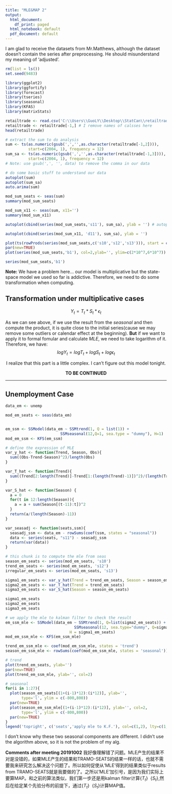 ```yaml
---
title: "MLE&MAP 2"
output:
  html_document:
    df_print: paged
  html_notebook: default
  pdf_document: default
---
```


I am glad to receive the datasets from Mr.Matthews, although the dataset doesn't contain the series after preprocessing. He should misunderstand my meaning of 'adjusted'. 

```r
rm(list = ls())
set.seed(9483)
```
```r
library(ggplot2)
library(ggfortify)
library(forecast)
library(tseries)
library(seasonal)
library(KFAS)
library(matrixStats)
```
```r
retailtrade <- read.csv('C:\\Users\\GuoLY\\Desktop\\StatCan\\retailtrade1.csv', header = FALSE)
retailtrade <- retailtrade[-1,] # I remove names of calsses here
head(retailtrade)
```
```r
# extract the sum to do analysis
sum <- ts(as.numeric(gsub(',','',as.character(retailtrade[-1,2]))),
          start=c(2004, 1), frequency = 12)
sum_sa <- ts(as.numeric(gsub(',','',as.character(retailtrade[-1,3]))),
          start=c(2004, 1), frequency = 12)
# Note: use gsub(',', '', data) to remove the comma in our data
```
```r
# do some basic stuff to understand our data
autoplot(sum)
autoplot(sum_sa)
auto.arima(sum)
```
```r
mod_sum_seats <- seas(sum)
summary(mod_sum_seats)

mod_sum_x11 <- seas(sum, x11='')
summary(mod_sum_x11)
```

```r
autoplot(cbind(series(mod_sum_seats,'s11'), sum_sa), ylab = '') # autoplot will plot n curves if our data have n columns, where each stands for a single time series data

autoplot(cbind(series(mod_sum_x11, 'd11'), sum_sa), ylab = '')

```
```r
plot(ts(rowProds(series(mod_sum_seats,c('s10','s12','s13'))), start = c(2004,1),frequency = 12),ylab='', ylim=c(2*10^7,6*10^7))
par(new=TRUE)
plot(series(mod_sum_seats,'b1'), col=2,ylab='', ylim=c(2*10^7,6*10^7))

series(mod_sum_seats,'b1')
```

**Note:** We have a problem here... our model is multiplicative but the state-space model we used so far is addictive. Therefore, we need to do some transformation when computing.

## Transformation under multiplicative cases

$$Y_t = T_t*S_t*\epsilon_t$$

As we can see above, if we use the result from the *seasonal* and then compute the product, it is quite close to the initial series(cause we may remove some outliers or calendar effect at the beginning). **But** if we want to apply it to formal fomular and calculate *MLE*, we need to take logarithm of it. Therefore, we have:
$$logY_t = logT_t + logS_t + log\epsilon_t$$

<center>I realize that this part is a little complex. I can't figure out this model tonight.

 **TO BE CONTINUED**</center>
_______________________________________________________________________________________

## Unemployment Case

```r
data_em <- unemp

mod_em_seats <- seas(data_em)


em_ssm <- SSModel(data_em ~ SSMtrend(1, Q = list(1)) + 
                        SSMseasonal(12,Q=1, sea.type = "dummy"), H=1)
mod_em_ssm <- KFS(em_ssm)
```
```r
# define the expression of MLE
var_y_hat <- function(Trend, Season, Obs){
  sum((Obs-Trend-Season)^2)/length(Obs)
}

var_T_hat <- function(Trend){
  sum((Trend[2:length(Trend)]-Trend[1:(length(Trend)-1)])^2)/(length(Trend)-1)
}

var_S_hat <- function(Season) {
  a = 0 
  for(t in 12:length(Season)){
    a = a + sum(Season[(t-11):t])^2
  }
  return(a/(length(Season)-11))
}

var_seasadj <- function(seats,ssm){
  seasadj_ssm <- data_em - rowSums(coef(ssm, states = "seasonal"))
  data <- series(seats, "s11") - seasadj_ssm
  return(var(data))
}
```
```r
# this chunk is to compute the mle from seas
season_em_seats <- series(mod_em_seats, 's10')
trend_em_seats <- series(mod_em_seats, 's12')
irregular_em_seats <- series(mod_em_seats, 's13')

sigma1_em_seats <- var_y_hat(Trend = trend_em_seats, Season = season_em_seats, Obs = data_em)
sigma2_em_seats <- var_T_hat(Trend = trend_em_seats)
sigma3_em_seats <- var_S_hat(Season = season_em_seats)

sigma1_em_seats
sigma2_em_seats
sigma3_em_seats
```
```r
# we apply the mle to kalman filter to check the result
em_ssm_mle <- SSModel(data_em ~ SSMtrend(1, Q=list(sigma2_em_seats)) +
                              SSMseasonal(12, sea.type="dummy", Q=sigma3_em_seats),
                            H = sigma1_em_seats)
mod_em_ssm_mle <- KFS(em_ssm_mle)

trend_em_ssm_mle <- coef(mod_em_ssm_mle, states = 'trend')
season_em_ssm_mle <- rowSums(coef(mod_em_ssm_mle, states = 'seasonal'))

```
```r
# trend
plot(trend_em_seats, ylab='')
par(new=TRUE)
plot(trend_em_ssm_mle, ylab='', col=2)
```
```r
# seasonal
for(i in 1:27){
  plot(season_em_seats[(1+(i-1)*12):(i*12)], ylab='', 
       type='l', ylim = c(-800,800))
  par(new=TRUE)
  plot(season_em_ssm_mle[(1+(i-1)*12):(i*12)], ylab='', col=2,
       type='l', ylim = c(-800,800))
  par(new=TRUE)
}
legend('topright', c('seats','apply mle to K.F.'), col=c(1,2), lty=c(1,1))
```

I don't know why these two seasonal components are different. I didn't use the algorithm above, so it is not the problem of my alg. 

**Comments after meeting 20191002** 我好像理解错了问题。MLE产生的结果不对是没错的，如果MLE产生的结果和TRAMO-SEATS的结果一样的话，也就不需要我来研究怎么解决这个问题了。所以如何促使从‘MLE’得到的结果类似于results from TRAMO-SEATS就是我要做的了。之所以‘MLE’加引号，是因为我们实际上要算MAP。和之前的算法类似，我们第一步还是用kalman filter计算$\{T_t\}\ \ \{S_t\}$,然后在给定某个先验分布的前提下，通过$\{T_t\}\ \ \{S_t\}$计算MAP值。

